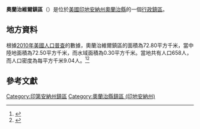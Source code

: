 {{noteTA
|G1=USState
|G2=地名
|G3=Unit
}}
{{Infobox settlement
|official_name            = 奧蘭治維爾鎮區
|native_name = Orangeville Township
|settlement_type          = [[行政鎮區|行政鎮區]]
|image_skyline            = 
|imagesize                = 
|image_map                = Map highlighting Orangeville Township, Orange County, Indiana.svg
|mapsize                  = 250px
|pushpin_map  =USA Indiana
|pushpin_label = 奧蘭治維爾鎮區
|pushpin_label_position   = top
|pushpin_map_caption      = 奧蘭治維爾鎮區在印地安納州的位置
|subdivision_type         = [[世界政區索引|國家]]
|subdivision_type1        = [[美国州份|州份]]
|subdivision_type2        = [[印地安納州行政区划|縣]]
|subdivision_name         = [[美国|美国]]
|subdivision_name1        = [[印地安納州|印地安納州]]
|subdivision_name2        = [[奧蘭治縣_(印地安納州)|奧蘭治縣]]
|elevation_ft             = 522
|elevation_m              = 159
|timezone                 = [[北美东部時區|北美东部時區]]
|area_total_km2           = 72.80
|area_land_km2            = 72.50
|area_water_km2           = 0.30
|area_total_sq_mi         = 
|area_land_sq_mi          = 
|area_water_sq_mi         = 
|population_as_of         = [[2010年美國人口普查|2010]]
|population_footnotes     = 
|population_total         = 658
|population_density_km2   = auto
|population_density_sq_mi = auto
|utc_offset               = -5
|coordinates              = {{coord|38|38|14|N|86|33|13|W|type:city_region:US-AL_source:GNS-enwiki|display=inline,title}}
| coor_pinpoint           = 
| coordinates_footnotes   = 
|timezone_DST             = EDT
|utc_offset_DST           = -4
|postal_code_type         = [[美國郵區編號|郵區編號]]
|postal_code              = 47452, 47454, 47469
|area_code                = {{link-en|电话区号812|Area code 812|812}}
|blank_name = [[地名信息系统|GNIS ID]]
|blank_info = 453692
}}
'''奧蘭治維爾鎮區'''（{{lang-en|Orangeville Township}}）是位於[[美國|美國]][[印地安納州|印地安納州]][[奧蘭治縣_(印地安納州)|奧蘭治縣]]的一個[[行政鎮區|行政鎮區]]。

== 地方資料 ==
根據[[2010年美國人口普查|2010年美國人口普查]]的數據，奧蘭治維爾鎮區的面積為72.80平方千米，當中陸地面積為72.50平方千米，而水域面積為0.30平方千米。當地共有人口658人，而人口密度為每平方千米9.04人。<ref name="GR8">{{cite web|url=http://factfinder2.census.gov|publisher=[[美国人口调查局|美国人口调查局]]|accessdate=2011-05-14|title=American FactFinder|archive-date=2013-09-11|archive-url=https://web.archive.org/web/20130911234518/http://factfinder2.census.gov/|dead-url=no}}</ref><ref>{{cite web|url=https://www.citypopulation.de/en/usa/indiana/admin/|title=USA: Indiana (Counties and Townships) - City Population|access-date=2020-08-10|archive-date=2020-04-22|archive-url=https://web.archive.org/web/20200422090607/https://www.citypopulation.de/en/usa/indiana/admin/|dead-url=no}}</ref>

== 參考文獻 ==
{{reflist}}

{{奧蘭治縣 (印地安納州)}}

{{DEFAULTSORT:Orangeville Township}}
[[Category:印第安納州鎮區|Category:印第安納州鎮區]]
[[Category:奧蘭治縣鎮區_(印地安納州)|Category:奧蘭治縣鎮區 (印地安納州)]]

{{Indiana-geo-stub}}